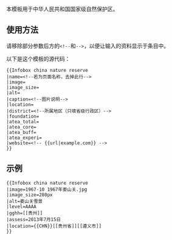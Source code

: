 本模板用于中华人民共和国国家级自然保护区。

==使用方法==

请移除部分参数后方的<code><nowiki><!--</nowiki></code>和<code><nowiki>--></nowiki></code>，以便让输入的资料显示于条目中。

以下是这个模板的源代码：
<pre>
{{Infobox china nature reserve
|name=<!--若为页面名称，去掉此行-->
|image=
|image_size=
|alt=
|caption=<!--图片说明-->
|location=
|district=<!--所属地区（只填省级行政区）-->
|foundation=
|atea_total=
|atea_core=
|atea_buff=
|atea_experi=
|website=<!-- {{url|example.com}} -->
}}
</pre>

==示例==
{{Infobox china nature reserve
|name=娄山关
|image=1967-10 1967年娄山关.jpg
|image_size=280px
|alt=娄山关雪景
|level=AAAA
|district=[[贵州]]
|assess=2013年7月15日
|location=[[贵州省]][[遵义市]]
}}
<pre>
{{Infobox china nature reserve
|image=1967-10 1967年娄山关.jpg
|image_size=280px
|alt=娄山关雪景
|level=AAAA
|gghh=[[贵州]]
|assess=2013年7月15日
|location={{CHN}}[[贵州省]][[遵义市]]
}}
</pre>